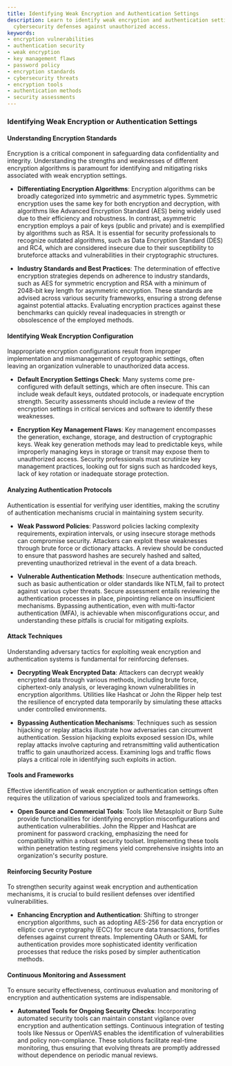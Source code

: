 ```yaml
---
title: Identifying Weak Encryption and Authentication Settings
description: Learn to identify weak encryption and authentication settings to bolster
  cybersecurity defenses against unauthorized access.
keywords:
- encryption vulnerabilities
- authentication security
- weak encryption
- key management flaws
- password policy
- encryption standards
- cybersecurity threats
- encryption tools
- authentication methods
- security assessments
---
```


### Identifying Weak Encryption or Authentication Settings

#### Understanding Encryption Standards

Encryption is a critical component in safeguarding data confidentiality and integrity. Understanding the strengths and weaknesses of different encryption algorithms is paramount for identifying and mitigating risks associated with weak encryption settings.

- **Differentiating Encryption Algorithms**: Encryption algorithms can be broadly categorized into symmetric and asymmetric types. Symmetric encryption uses the same key for both encryption and decryption, with algorithms like Advanced Encryption Standard (AES) being widely used due to their efficiency and robustness. In contrast, asymmetric encryption employs a pair of keys (public and private) and is exemplified by algorithms such as RSA. It is essential for security professionals to recognize outdated algorithms, such as Data Encryption Standard (DES) and RC4, which are considered insecure due to their susceptibility to bruteforce attacks and vulnerabilities in their cryptographic structures.

- **Industry Standards and Best Practices**: The determination of effective encryption strategies depends on adherence to industry standards, such as AES for symmetric encryption and RSA with a minimum of 2048-bit key length for asymmetric encryption. These standards are advised across various security frameworks, ensuring a strong defense against potential attacks. Evaluating encryption practices against these benchmarks can quickly reveal inadequacies in strength or obsolescence of the employed methods.

#### Identifying Weak Encryption Configuration

Inappropriate encryption configurations result from improper implementation and mismanagement of cryptographic settings, often leaving an organization vulnerable to unauthorized data access.

- **Default Encryption Settings Check**: Many systems come pre-configured with default settings, which are often insecure. This can include weak default keys, outdated protocols, or inadequate encryption strength. Security assessments should include a review of the encryption settings in critical services and software to identify these weaknesses. 

- **Encryption Key Management Flaws**: Key management encompasses the generation, exchange, storage, and destruction of cryptographic keys. Weak key generation methods may lead to predictable keys, while improperly managing keys in storage or transit may expose them to unauthorized access. Security professionals must scrutinize key management practices, looking out for signs such as hardcoded keys, lack of key rotation or inadequate storage protection.

#### Analyzing Authentication Protocols

Authentication is essential for verifying user identities, making the scrutiny of authentication mechanisms crucial in maintaining system security.

- **Weak Password Policies**: Password policies lacking complexity requirements, expiration intervals, or using insecure storage methods can compromise security. Attackers can exploit these weaknesses through brute force or dictionary attacks. A review should be conducted to ensure that password hashes are securely hashed and salted, preventing unauthorized retrieval in the event of a data breach.

- **Vulnerable Authentication Methods**: Insecure authentication methods, such as basic authentication or older standards like NTLM, fail to protect against various cyber threats. Secure assessment entails reviewing the authentication processes in place, pinpointing reliance on insufficient mechanisms. Bypassing authentication, even with multi-factor authentication (MFA), is achievable when misconfigurations occur, and understanding these pitfalls is crucial for mitigating exploits.

#### Attack Techniques

Understanding adversary tactics for exploiting weak encryption and authentication systems is fundamental for reinforcing defenses.

- **Decrypting Weak Encrypted Data**: Attackers can decrypt weakly encrypted data through various methods, including brute force, ciphertext-only analysis, or leveraging known vulnerabilities in encryption algorithms. Utilities like Hashcat or John the Ripper help test the resilience of encrypted data temporarily by simulating these attacks under controlled environments.

- **Bypassing Authentication Mechanisms**: Techniques such as session hijacking or replay attacks illustrate how adversaries can circumvent authentication. Session hijacking exploits exposed session IDs, while replay attacks involve capturing and retransmitting valid authentication traffic to gain unauthorized access. Examining logs and traffic flows plays a critical role in identifying such exploits in action.

#### Tools and Frameworks

Effective identification of weak encryption or authentication settings often requires the utilization of various specialized tools and frameworks.

- **Open Source and Commercial Tools**: Tools like Metasploit or Burp Suite provide functionalities for identifying encryption misconfigurations and authentication vulnerabilities. John the Ripper and Hashcat are prominent for password cracking, emphasizing the need for compatibility within a robust security toolset. Implementing these tools within penetration testing regimens yield comprehensive insights into an organization's security posture.

#### Reinforcing Security Posture

To strengthen security against weak encryption and authentication mechanisms, it is crucial to build resilient defenses over identified vulnerabilities.

- **Enhancing Encryption and Authentication**: Shifting to stronger encryption algorithms, such as adopting AES-256 for data encryption or elliptic curve cryptography (ECC) for secure data transactions, fortifies defenses against current threats. Implementing OAuth or SAML for authentication provides more sophisticated identity verification processes that reduce the risks posed by simpler authentication methods.

#### Continuous Monitoring and Assessment

To ensure security effectiveness, continuous evaluation and monitoring of encryption and authentication systems are indispensable.

- **Automated Tools for Ongoing Security Checks**: Incorporating automated security tools can maintain constant vigilance over encryption and authentication settings. Continuous integration of testing tools like Nessus or OpenVAS enables the identification of vulnerabilities and policy non-compliance. These solutions facilitate real-time monitoring, thus ensuring that evolving threats are promptly addressed without dependence on periodic manual reviews.